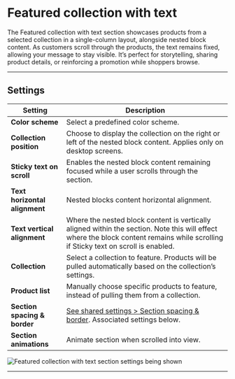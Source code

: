 # Featured collection with text

The Featured collection with text section showcases products from a selected collection in a single-column layout, alongside nested block content. As customers scroll through the products, the text remains fixed, allowing your message to stay visible. It’s perfect for storytelling, sharing product details, or reinforcing a promotion while shoppers browse.


---

## Settings

| Setting               | Description                                                                 |
|------------------------|-----------------------------------------------------------------------------|
| **Color scheme**         | Select a predefined color scheme. |
| **Collection position**         | Choose to display the collection on the right or left of the nested block content. Applies only on desktop screens.                        |
| **Sticky text on scroll**         | Enables the nested block content remaining focused while a user scrolls through the section. |
| **Text horizontal alignment**         | Nested blocks content horizontal alignment. |
| **Text vertical alignment**         | Where the nested block content is vertically aligned within the section. Note this will effect where the block content remains while scrolling if Sticky text on scroll is enabled. |
| **Collection**         | Select a collection to feature. Products will be pulled automatically based on the collection’s settings. |
| **Product list**         | Manually choose specific products to feature, instead of pulling them from a collection. |
| **Section spacing & border**     | [See shared settings > Section spacing & border](#spacing-and-border). Associated settings below.                    |
| **Section animations**     | Animate section when scrolled into view.                    |

![Featured collection with text section settings being shown](./img/featured-collection-with-text-1-settings.gif)


---


<SharedSettings />


<SpacingAndBorder />


<NestedBlocks />